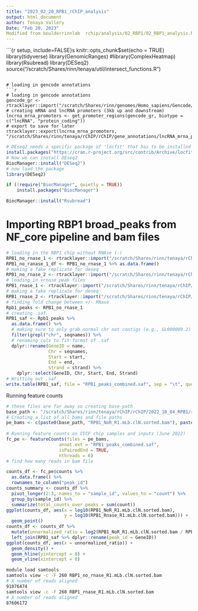```yaml
---
title: "2023_02_20_RPB1_rChIP_analysis"
output: html_document
author: Tenaya Vallery
Date: "Feb 20, 2023"
Modified from boulderrinnlab  rchip/analysis/02_RBP1/02_RBP1_analysis.Rmd 
---
```

```{r setup, include=FALSE}s
knitr::opts_chunk$set(echo = TRUE)
library(tidyverse)
library(GenomicRanges)
#library(ComplexHeatmap)
library(Rsubread)
library(DESeq2)
source("/scratch/Shares/rinn/tenaya/util/intersect_functions.R")


```

# loading in gencode annotations
```r
# loading in gencode annotations
gencode_gr <- rtracklayer::import("/scratch/Shares/rinn/genomes/Homo_sapiens/Gencode/v32/gencode.v32.annotation.gtf")
# creating mRNA and lncRNA promoters (3kb up and downstream)
lncrna_mrna_promoters <- get_promoter_regions(gencode_gr, biotype = c("lncRNA", "protein_coding"))
# export to save for later
rtracklayer::export(lncrna_mrna_promoters, "/scratch/Shares/rinn/tenaya/rChIP/rChIP/gene_annotations/lncRNA_mrna_promoters.gtf")
```

```r
# DEseq2 needs a specific package of 'locfit' that has to be installed first
install.packages("https://cran.r-project.org/src/contrib/Archive/locfit/locfit_1.5-9.4.tar.gz", repos=NULL, type="source")
# Now we can install DEseq2
BiocManager::install("DESeq2")
# now load the package
library(DESeq2)
````


```r
if (!require("BiocManager", quietly = TRUE))
    install.packages("BiocManager")

BiocManager::install("Rsubread")
```


# Importing RBP1 broad_peaks from NF_core pipeline and bam files
```r
# loading in the RBP1 chip without RNAse (-)
RPB1_no_rnase_1 <- rtracklayer::import("/scratch/Shares/rinn/tenaya/rChIP/rChIP/2022_10_04_RPB1/results/bwa/mergedLibrary/macs/broadPeak/RPB1_NoR_R1_peaks.broadPeak")
RPB1_no_ranase_1_df <- RPB1_no_rnase_1 %>% as.data.frame()
# making a fake replicate for deseq
RPB1_no_rnase_2 <- rtracklayer::import("/scratch/Shares/rinn/tenaya/rChIP/rChIP/2022_10_04_RPB1/results/bwa/mergedLibrary/macs/broadPeak/RPB1_NoR_R2_peaks.broadPeak")
# loading in +rnase peak files
RPB1_rnase_1 <- rtracklayer::import("/scratch/Shares/rinn/tenaya/rChIP/rChIP/2022_10_04_RPB1/results/bwa/mergedLibrary/macs/broadPeak/RPB1_Rnase_R1_peaks.broadPeak")
# making a fake replicate for deseq
RPB1_rnase_2 <- rtracklayer::import("/scratch/Shares/rinn/tenaya/rChIP/rChIP/2022_10_04_RPB1/results/bwa/mergedLibrary/macs/broadPeak/RPB1_Rnase_R2_peaks.broadPeak")
# finding fold change between +/- RNase
Rpb1_peaks <- RPB1_no_rnase_1
# creating .saf
RPB1_saf <- Rpb1_peaks %>%
  as.data.frame() %>%
  # making sure to only grab normal chr not contigs (e.g., GL000009.2)
  filter(grepl("chr", seqnames)) %>%
  # renaming cols to fit format of .saf
  dplyr::rename(GeneID = name,
                Chr = seqnames,
                Start = start,
                End = end,
                Strand = strand) %>%
    dplyr::select(GeneID, Chr, Start, End, Strand)
# Writting out .saf
write.table(RPB1_saf, file = "RPB1_peaks_combined.saf", sep = "\t", quote = F, row.names = F)

```

Running feature counts
```r
# these files are far away so creating base-path 
base_path <- "/scratch/Shares/rinn/tenaya/rChIP/rChIP/2022_10_04_RPB1/results/bwa/mergedLibrary/"
# Creating a list of all bams and file paths
pe_bams <- c(paste0(base_path, "RPB1_NoR_R1.mLb.clN.sorted.bam"), paste0(base_path, "RPB1_NoR_R2.mLb.clN.sorted.bam"), paste0(base_path, "RPB1_Rnase_R1.mLb.clN.sorted.bam"), paste0(base_path, "RPB1_Rnase_R1.mLb.clN.sorted.bam"))
        
# Running feature counts on CTCF chip samples and inputs (June 2022)
fc_pe <- featureCounts(files = pe_bams,
                    annot.ext = "RPB1_peaks_combined.saf",
                    isPairedEnd = TRUE,
                    nthreads = 6)
# find how many reads in bam file
```

```r
counts_df <- fc_pe$counts %>%
  as.data.frame() %>%
  rownames_to_column("peak_id")
counts_summary <- counts_df %>%
  pivot_longer(2:3, names_to = "sample_id", values_to = "count") %>%
  group_by(sample_id) %>%
  summarize(total_counts_over_peaks = sum(count))
ggplot(counts_df, aes(x = log10(RPB1_NoR_R1.mLb.clN.sorted.bam), 
                      y = log10(RPB1_Rnase_R1.mLb.clN.sorted.bam))) +
  geom_point()
counts_df <- counts_df %>%
  mutate(unnormalized_ratio = log2(RPB1_NoR_R1.mLb.clN.sorted.bam / RPB1_Rnase_R1.mLb.clN.sorted.bam)) %>%
  left_join(RPB1_saf %>% dplyr::rename(peak_id = GeneID))
ggplot(counts_df, aes(x = unnormalized_ratio)) +
  geom_density() +
  geom_hline(yintercept = 0) +
  geom_vline(xintercept = 0)
```


```bash
module load samtools
samtools view -c -F 260 RBP1_no_rnase_R1.mLb.clN.sorted.bam
# X number of reads aligned
91076474
samtools view -c -F 260 RBP1_rnase_R1.mLb.clN.sorted.bam
# X number of reads aligned
87606172
```
